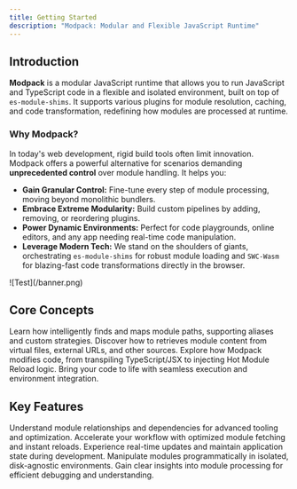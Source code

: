 ```yaml
---
title: Getting Started
description: "Modpack: Modular and Flexible JavaScript Runtime"
---
```


## Introduction

**Modpack** is a modular JavaScript runtime that allows you to run JavaScript and TypeScript code in a flexible and isolated environment, built on top of `es-module-shims`. It supports various plugins for module resolution, caching, and code transformation, redefining how modules are processed at runtime.

### Why Modpack?

In today's web development, rigid build tools often limit innovation. Modpack offers a powerful alternative for scenarios demanding **unprecedented control** over module handling. It helps you:

- **Gain Granular Control:** Fine-tune every step of module processing, moving beyond monolithic bundlers.
- **Embrace Extreme Modularity:** Build custom pipelines by adding, removing, or reordering plugins.
- **Power Dynamic Environments:** Perfect for code playgrounds, online editors, and any app needing real-time code manipulation.
- **Leverage Modern Tech:** We stand on the shoulders of giants, orchestrating `es-module-shims` for robust module loading and `SWC-Wasm` for blazing-fast code transformations directly in the browser.

<div className={"[&_img]:rounded-3xl [&_img]:border"}>![Test](/banner.png)</div>

## Core Concepts

<Cards className="grid-cols-2">
  <Card href="/docs/core-concepts/resolvers" title="Resolvers">
    Learn how intelligently finds and maps module paths, supporting aliases and
    custom strategies.
  </Card>
  <Card href="/docs/core-concepts/fetchers" title="Fetchers">
    Discover how to retrieves module content from virtual files, external URLs,
    and other sources.
  </Card>
  <Card href="/docs/core-concepts/transformers" title="Transformers">
    Explore how Modpack modifies code, from transpiling TypeScript/JSX to
    injecting Hot Module Reload logic.
  </Card>
  <Card href="/docs/core-concepts/runtimes" title="Runtime">
    Bring your code to life with seamless execution and environment integration.
  </Card>
</Cards>

## Key Features

<Cards>
  <Card href="/docs/core-concepts/analyzers" title="Analyzer">
    Understand module relationships and dependencies for advanced tooling and
    optimization.
  </Card>
  <Card href="/docs/core-concepts/runtimes" title="Cache">
    Accelerate your workflow with optimized module fetching and instant reloads.
  </Card>
  <Card
    href="/docs/core-concepts/runtimes"
    title="Hot Module Reload (HMR) / Fast Refresh"
  >
    Experience real-time updates and maintain application state during
    development.
  </Card>
  <Card href="/docs/core-concepts/runtimes" title="Virtual File System">
    Manipulate modules programmatically in isolated, disk-agnostic environments.
  </Card>
  <Card href="/docs/core-concepts/runtimes" title="Debugging and Logging">
    Gain clear insights into module processing for efficient debugging and
    understanding.
  </Card>
</Cards>
